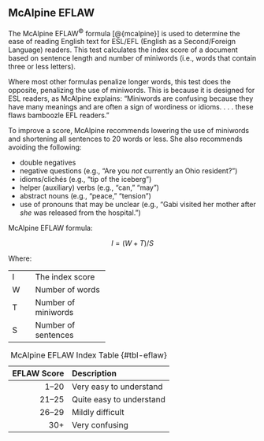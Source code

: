 ## McAlpine EFLAW\index{McAlpine EFLAW|(ii} {#sec-eflaw-test}

The McAlpine EFLAW^©^ formula [@{mcalpine}] is used to determine the ease of reading English text for ESL/EFL (English as a Second/Foreign Language) readers. This test calculates the index score of a document based on sentence length and number of miniwords (i.e., words that contain three or less letters).

Where most other formulas penalize longer words, this test does the opposite, penalizing the use of miniwords. This is because it is designed for ESL readers, as McAlpine explains: "Miniwords are confusing because they have many meanings and are often a sign of wordiness or idioms. . . . these flaws bamboozle EFL readers."

To improve a score, McAlpine recommends lowering the use of miniwords and shortening all sentences to 20 words or less. She also recommends avoiding the following:

- double negatives
- negative questions (e.g., "Are you *not* currently an Ohio resident?")
- idioms/clichés (e.g., "tip of the iceberg")
- helper (auxiliary) verbs (e.g., "can," "may")
- abstract nouns (e.g., "peace," "tension")
- use of pronouns that may be unclear (e.g., "Gabi visited her mother after *she* was released from the hospital.")

McAlpine EFLAW formula:

$$
I = (W + T) / S
$$

Where:

+:----+:--------------------+
| I   | The index score     |
+-----+---------------------+
| W   | Number of words     |
+-----+---------------------+
| T   | Number of miniwords |
+-----+---------------------+
| S   | Number of sentences |
+-----+---------------------+

| EFLAW Score | Description |
| --: | :-- |
| 1–20 | Very easy to understand |
| 21–25 | Quite easy to understand |
| 26–29 | Mildly difficult |
| 30+ | Very confusing |

: McAlpine EFLAW Index Table {#tbl-eflaw}

\index{McAlpine EFLAW|)}

\newpage
